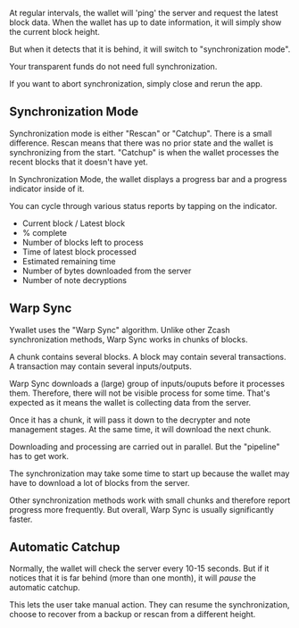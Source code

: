 
At regular intervals, the wallet will 'ping' the server
and request the latest block data. When the wallet has
up to date information, it will simply show the current
block height.

But when it detects that it is behind, it will switch
to "synchronization mode".

<Callout>
Your transparent funds do not need
full synchronization.

If you want to abort synchronization, simply close and rerun the
app.
</Callout>

## Synchronization Mode

Synchronization mode is either "Rescan" or "Catchup". There
is a small difference. Rescan means that there was no prior
state and the wallet is synchronizing from the start.
"Catchup" is when the wallet processes the recent
blocks that it doesn't have yet.

In Synchronization Mode, the wallet displays a progress bar
and a progress indicator inside of it.

You can cycle through various status reports by tapping
on the indicator.

- Current block / Latest block
- % complete
- Number of blocks left to process
- Time of latest block processed
- Estimated remaining time
- Number of bytes downloaded from the server
- Number of note decryptions

## Warp Sync

Ywallet uses the "Warp Sync" algorithm. Unlike other
Zcash synchronization methods, Warp Sync works in
chunks of blocks.

A chunk contains several blocks. A block may contain
several transactions. A transaction may contain several
inputs/outputs.

Warp Sync downloads a (large) group of inputs/ouputs
before it processes them. Therefore, there will not
be visible process for some time. That's expected as
it means the wallet is collecting data from the server.

Once it has a chunk, it will pass it down to the decrypter
and note management stages. At the same time, it will
download the next chunk.

Downloading and processing are carried out in parallel.
But the "pipeline" has to get work.

<Callout>
The synchronization may take some time to start up
because the wallet may have to download a lot of
blocks from the server.
</Callout>

Other synchronization methods
work with small chunks and therefore report progress more
frequently. But overall, Warp Sync is usually significantly faster.

## Automatic Catchup

Normally, the wallet will check the server every 10-15 seconds.
But if it notices that it is far behind (more than one month),
it will *pause* the automatic catchup.

This lets the user take manual action. They can resume the
synchronization, choose to recover from a backup or
rescan from a different height.
